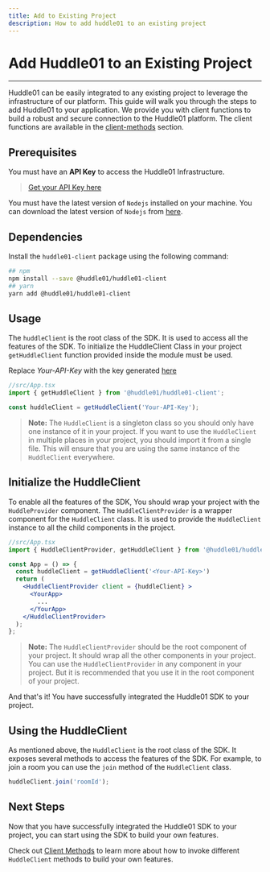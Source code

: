 ```yaml
---
title: Add to Existing Project
description: How to add huddle01 to an existing project
---
```


# Add Huddle01 to an Existing Project

---

Huddle01 can be easily integrated to any existing project to leverage the infrastructure of our platform. This guide will walk you through the steps to add Huddle01 to your application.
We provide you with client functions to build a robust and secure connection to the Huddle01 platform. The client functions are available in the [client-methods](/sdk/web-sdk/methods) section.

## Prerequisites

You must have an **API Key** to access the Huddle01 Infrastructure.

> [Get your API Key here](/sdk/web-sdk/api-key)

You must have the latest version of `Nodejs` installed on your machine. You can download the latest version of `Nodejs` from [here](https://nodejs.org/en/download/).

## Dependencies

Install the `huddle01-client` package using the following command:

```bash
## npm
npm install --save @huddle01/huddle01-client
## yarn
yarn add @huddle01/huddle01-client
```

## Usage

The `huddleClient` is the root class of the SDK. It is used to access all the features of the SDK.
To initialize the HuddleClient Class in your project `getHuddleClient` function provided inside the module must be used.

Replace _Your-API-Key_ with the key generated [here](/sdk/web-sdk/api-key)

```jsx
//src/App.tsx
import { getHuddleClient } from '@huddle01/huddle01-client';

const huddleClient = getHuddleClient('Your-API-Key');
```

> **Note:** The `HuddleClient` is a singleton class so you should only have one instance of it in your project.
> If you want to use the `HuddleClient` in multiple places in your project, you should import it from a single file.
> This will ensure that you are using the same instance of the `HuddleClient` everywhere.

## Initialize the HuddleClient

To enable all the features of the SDK, You should wrap your project with the `HuddleProvider` component.
The `HuddleClientProvider` is a wrapper component for the `HuddleClient` class. It is used to provide the `HuddleClient` instance to all the child components in the project.

```jsx
//src/App.tsx
import { HuddleClientProvider, getHuddleClient } from '@huddle01/huddle01-client';

const App = () => {
  const huddleClient = getHuddleClient('<Your-API-Key>')
  return (
    <HuddleClientProvider client = {huddleClient} >
      <YourApp>
        ...
      </YourApp>
    </HuddleClientProvider>
  );
};
```

> **Note:** The `HuddleClientProvider` should be the root component of your project.
> It should wrap all the other components in your project. You can use the `HuddleClientProvider` in any component in your project.
> But it is recommended that you use it in the root component of your project.

And that's it! You have successfully integrated the Huddle01 SDK to your project.

## Using the HuddleClient

As mentioned above, the `HuddleClient` is the root class of the SDK. It exposes several methods to access the features of the SDK.
For example, to join a room you can use the `join` method of the `HuddleClient` class.

```jsx
huddleClient.join('roomId');
```

## Next Steps

Now that you have successfully integrated the Huddle01 SDK to your project, you can start using the SDK to build your own features.

Check out [Client Methods](/sdk/web-sdk/methods) to learn more about how to invoke different `HuddleClient` methods to build your own features.
